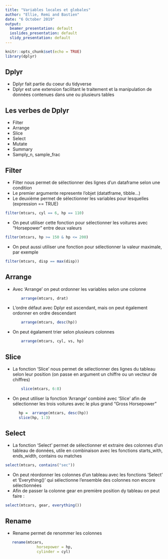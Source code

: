 ```yaml
---
title: "Variables locales et globales"
author: "Ellie, Remi and Bastien"
date: "6 October 2019"
output:
  beamer_presentation: default
  ioslides_presentation: default
  slidy_presentation: default
---
```


```r
knitr::opts_chunk$set(echo = TRUE)
library(dplyr)
```
## Dplyr 

- Dplyr fait partie du coeur du tidyverse
- Dplyr est une extension facilitant le traitement et la manipulation de données contenues dans une ou plusieurs tables

## Les verbes de Dplyr 

- Filter
- Arrange
- Slice
- Select 
- Mutate 
- Summary
- Samply_n, sample_frac

## Filter

- Filter nous permet de sélectionner des lignes d'un dataframe selon une condition
- Le premier argumente represente l'objet (datatframe, tibble...)
- Le deuxième permet de sélectionner les variables pour lesquelles (expression == TRUE)

```r
filter(mtcars, cyl == 6, hp == 110)
```

- On peut utiliser cette fonction pour sélectionner les voitures avec "Horsepower" entre deux valeurs

```r
filter(mtcars, hp >= 150 & hp <= 200)
```

- On peut aussi utiliser une fonction pour sélectionner la valeur maximale, par exemple 
```r
filter(mtcars, disp == max(disp))
```
## Arrange

- Avec 'Arrange' on peut ordonner les variables selon une colonne 

```r
       arrange(mtcars, drat)
```
 
- L'ordre défaut avec Dplyr est ascendant, mais on peut également ordonner en ordre descendant 

```r
       arrange(mtcars, desc(hp))
```

 - On peut égalament trier selon plusieurs colonnes
 
```r
       arrange(mtcars, cyl, vs, hp)
```

## Slice 

- La fonction 'Slice' nous permet de sélectionner des lignes du tableau selon leur position (on passe en argument un chiffre ou un vecteur de chiffres)

```r
       slice(mtcars, 6:8)
```

 - On peut utiliser la fonction 'Arrange' combiné avec 'Slice' afin de sélectionner les trois voitures avec le plus grand "Gross Horsepower"
 
```r
      hp =  arrange(mtcars, desc(hp))
      slice(hp, 1:3)
```

## Select 

- La fonction 'Select' permet de sélectionner et extraire des colonnes d'un tableau de données, utile en combinaison avec les fonctions starts_with, ends_width, contains ou matches 

```r
  
select(mtcars, contains("sec"))
```
- On peut réordonner les colonnes d'un tableau avec les fonctions 'Select' et 'Everything()' qui sélectionne l'ensemble des colonnes non encore sélectionnées
- Afin de passer la colonne gear en première position dy tableau on peut faire : 
```r
  
select(mtcars, gear, everything())
```

## Rename 

- Rename permet de renommer les colonnes 

```r
   rename(mtcars, 
              horsepower = hp,
              cylinder = cyl)
```

